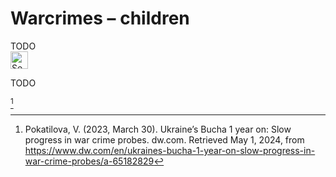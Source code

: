 # Warcrimes – children {#sec-warcrimes-children}

::: {.callout-caution title="Myth"}
TODO
[<br>![Search for topic in EUvsDisinfo](../all_common_img/EUvsDisinfo_400x240.jpg){height=2em}](https://euvsdisinfo.eu/disinformation-cases/?text=war%20(crimes%7Ccriminals)%20(children)&sort=relevance)
:::

::: {.callout-tip title="Truth"}
TODO
:::

[^121]  


[^121]:  Pokatilova, V. (2023, March 30). Ukraine’s Bucha 1 year on: Slow progress in war crime probes. dw.com. Retrieved May 1, 2024, from [https://www.dw.com/en/ukraines-bucha-1-year-on-slow-progress-in-war-crime-probes/a-65182829](https://www.dw.com/en/ukraines-bucha-1-year-on-slow-progress-in-war-crime-probes/a-65182829) 

